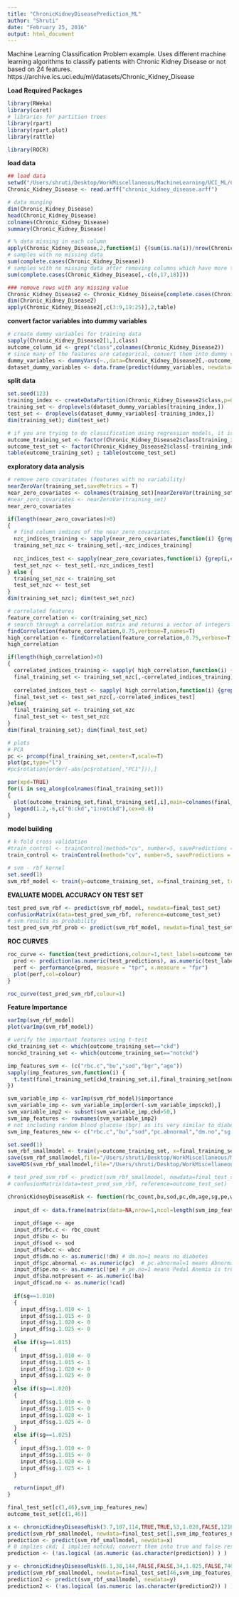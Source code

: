 ```yaml
---
title: "ChronicKidneyDiseasePrediction_ML"
author: "Shruti"
date: "February 25, 2016"
output: html_document
---
```


Machine Learning Classification Problem example. Uses different machine learning algorithms to classify patients with Chronic Kidney Disease or not based on 24 features. 
https://archive.ics.uci.edu/ml/datasets/Chronic_Kidney_Disease

**Load Required Packages**
```r
library(RWeka)
library(caret)
# libraries for partition trees
library(rpart)
library(rpart.plot)
library(rattle)

library(ROCR)
```

**load data** 
```r
## load data
setwd("/Users/shruti/Desktop/WorkMiscellaneous/MachineLearning/UCI_ML/Chronic_Kidney_Disease")
Chronic_Kidney_Disease <- read.arff("chronic_kidney_disease.arff")

# data munging
dim(Chronic_Kidney_Disease)
head(Chronic_Kidney_Disease)
colnames(Chronic_Kidney_Disease)
summary(Chronic_Kidney_Disease)

# % data missing in each column
apply(Chronic_Kidney_Disease,2,function(i) {(sum(is.na(i))/nrow(Chronic_Kidney_Disease))*100})
# samples with no missing data
sum(complete.cases(Chronic_Kidney_Disease))
# samples with no missing data after removing columns which have more than 25% of data missing
sum(complete.cases(Chronic_Kidney_Disease[,-c(6,17,18)]))

### remove rows with any missing value
Chronic_Kidney_Disease2 <- Chronic_Kidney_Disease[complete.cases(Chronic_Kidney_Disease),]
dim(Chronic_Kidney_Disease2)
apply(Chronic_Kidney_Disease2[,c(3:9,19:25)],2,table)
```

**convert factor variables into dummy variables**
```r
# create dummy variables for training data
sapply(Chronic_Kidney_Disease2[1,],class)
outcome_column_id <- grep("class",colnames(Chronic_Kidney_Disease2))
# since many of the features are categorical, convert them into dummy varaibles. 
dummy_variables <- dummyVars(~.,data=Chronic_Kidney_Disease2[,-outcome_column_id],fullRank=T)
dataset_dummy_variables <- data.frame(predict(dummy_variables, newdata=Chronic_Kidney_Disease2[,-outcome_column_id]))
```

**split data**
```r
set.seed(123)
training_index <- createDataPartition(Chronic_Kidney_Disease2$class,p=0.6,list=F)
training_set <- droplevels(dataset_dummy_variables[training_index,])
test_set <- droplevels(dataset_dummy_variables[-training_index,])
dim(training_set); dim(test_set)

# if you are trying to do classification using regression models, it is imp to use outcome as factor not numeric
outcome_training_set <- factor(Chronic_Kidney_Disease2$class[training_index])
outcome_test_set <- factor(Chronic_Kidney_Disease2$class[-training_index])
table(outcome_training_set) ; table(outcome_test_set)
```

**exploratory data analysis**
```r
# remove zero covaritates (features with no variability)
nearZeroVar(training_set,saveMetrics = T)
near_zero_covariates <- colnames(training_set)[nearZeroVar(training_set)]
#near_zero_covariates <- nearZeroVar(training_set)
near_zero_covariates

if(length(near_zero_covariates)>0)
{
  # find column indices of the near_zero_covariates
  nzc_indices_training <- sapply(near_zero_covariates,function(i) {grep(i,colnames(training_set))})
  training_set_nzc <- training_set[,-nzc_indices_training]
  
  nzc_indices_test <- sapply(near_zero_covariates,function(i) {grep(i,colnames(test_set))})  
  test_set_nzc <- test_set[,-nzc_indices_test]
} else {
  training_set_nzc <- training_set
  test_set_nzc <- test_set
}
dim(training_set_nzc); dim(test_set_nzc)

# correlated features
feature_correlation <- cor(training_set_nzc)
# search through a correlation matrix and returns a vector of integers corresponding to columns to remove to reduce pair-wise correlations.
findCorrelation(feature_correlation,0.75,verbose=T,names=T)
high_correlation <- findCorrelation(feature_correlation,0.75,verbose=T,names=T)
high_correlation

if(length(high_correlation)>0)
{
  correlated_indices_training <- sapply( high_correlation,function(i) {grep(i,colnames(training_set_nzc))} )
  final_training_set <- training_set_nzc[,-correlated_indices_training]
  
  correlated_indices_test <- sapply( high_correlation,function(i) {grep(i,colnames(test_set_nzc))} )
  final_test_set <- test_set_nzc[,-correlated_indices_test]
}else{
  final_training_set <- training_set_nzc
  final_test_set <- test_set_nzc
}
dim(final_training_set); dim(final_test_set)

# plots
# PCA
pc <- prcomp(final_training_set,center=T,scale=T)
plot(pc,type="l")
#pc$rotation[order(-abs(pc$rotation[,"PC1"])),]

par(xpd=TRUE)
for(i in seq_along(colnames(final_training_set)))
{
  plot(outcome_training_set,final_training_set[,i],main=colnames(final_training_set)[i])
  legend(1.2,-6,c("0:ckd","1:notckd"),cex=0.8)
}
```

**model building**
```{r: }
# k-fold cross validation
#train_control <- trainControl(method="cv", number=5, savePredictions = T)
train_control <- trainControl(method="cv", number=5, savePredictions = T,classProbs =  TRUE)

# svm - rbf kernel
set.seed(1)
svm_rbf_model <- train(y=outcome_training_set, x=final_training_set, trControl=train_control, method = "svmRadial", tuneLegth=5, preProcess = c("center", "scale","pca"))
```

**EVALUATE MODEL ACCURACY ON TEST SET**
```r
test_pred_svm_rbf <- predict(svm_rbf_model, newdata=final_test_set)
confusionMatrix(data=test_pred_svm_rbf, reference=outcome_test_set)
# svm results as probability
test_pred_svm_rbf_prob <- predict(svm_rbf_model, newdata=final_test_set, type = "prob")
```

**ROC CURVES**
```r
roc_curve <- function(test_predictions,colour=1,test_labels=outcome_test_set){
  pred <- prediction(as.numeric(test_predictions), as.numeric(test_labels) )
  perf <- performance(pred, measure = "tpr", x.measure = "fpr")
  plot(perf,col=colour)
}

roc_curve(test_pred_svm_rbf,colour=1)
```

**Feature Importance**
```{r: Variable Importance}
varImp(svm_rbf_model)
plot(varImp(svm_rbf_model))

# verify the important features using t-test 
ckd_training_set <- which(outcome_training_set=="ckd")
nonckd_training_set <- which(outcome_training_set=="notckd")

imp_features_svm <- (c("rbc.c","bu","sod","bgr","age"))
sapply(imp_features_svm,function(i) {
  t.test(final_training_set[ckd_training_set,i],final_training_set[nonckd_training_set,i])
})
```


```{r: TESTING}
svm_variable_imp <- varImp(svm_rbf_model)$importance
svm_variable_imp <- svm_variable_imp[order(-svm_variable_imp$ckd),]
svm_variable_imp2 <- subset(svm_variable_imp,ckd>50,)
svm_imp_features <- rownames(svm_variable_imp2)
# not including random blood glucose (bgr) as its very similar to diabetes (dm); 
svm_imp_features_new <- c("rbc.c","bu","sod","pc.abnormal","dm.no","sg.1.010","sg.1.015","sg.1.020","sg.1.025","age","pe.no","wbcc","cad.no","ba.notpresent")

set.seed(1)
svm_rbf_smallmodel <- train(y=outcome_training_set, x=final_training_set[,svm_imp_features_new], trControl=train_control, method = "svmRadial", tuneLegth=5, preProcess = c("center", "scale","pca"))
save(svm_rbf_smallmodel,file="/Users/shruti/Desktop/WorkMiscellaneous/MachineLearning/ChronicKidneyDisease/app/svm_rbf_smallmodel.rda")
saveRDS(svm_rbf_smallmodel,file="/Users/shruti/Desktop/WorkMiscellaneous/MachineLearning/ChronicKidneyDisease/app/svm_rbf_smallmodel.rds")

# test_pred_svm_rbf <- predict(svm_rbf_smallmodel, newdata=final_test_set[,svm_imp_features_new])
# confusionMatrix(data=test_pred_svm_rbf, reference=outcome_test_set)

chronicKidneyDiseaseRisk <- function(rbc_count,bu,sod,pc,dm,age,sg,pe,wbcc,cad,ba) {
  
  input_df <- data.frame(matrix(data=NA,nrow=1,ncol=length(svm_imp_features_new),dimnames=list(c(),svm_imp_features_new )))
  
  input_df$age <- age
  input_df$rbc.c <- rbc_count
  input_df$bu <- bu
  input_df$sod <- sod
  input_df$wbcc <- wbcc
  input_df$dm.no <- as.numeric(!dm) # dm.no=1 means no diabetes 
  input_df$pc.abnormal <- as.numeric(pc)  # pc.abnormal=1 means Abnormal Pus Cells
  input_df$pe.no <- as.numeric(!pe) # pe.no=1 means Pedal Anemia is true
  input_df$ba.notpresent <- as.numeric(!ba)
  input_df$cad.no <- as.numeric(!cad)
  
  if(sg==1.010)
  {
    input_df$sg.1.010 <- 1
    input_df$sg.1.015 <- 0
    input_df$sg.1.020 <- 0
    input_df$sg.1.025 <- 0
  }
  else if(sg==1.015)
  {
    input_df$sg.1.010 <- 0
    input_df$sg.1.015 <- 1
    input_df$sg.1.020 <- 0
    input_df$sg.1.025 <- 0
  }
  else if(sg==1.020)
  {
    input_df$sg.1.010 <- 0
    input_df$sg.1.015 <- 0
    input_df$sg.1.020 <- 1
    input_df$sg.1.025 <- 0
  }
  else if(sg==1.025)
  {
    input_df$sg.1.010 <- 0
    input_df$sg.1.015 <- 0
    input_df$sg.1.020 <- 0
    input_df$sg.1.025 <- 1
  }
  
  return(input_df)
}

final_test_set[c(1,46),svm_imp_features_new]
outcome_test_set[c(1,46)]

x <- chronicKidneyDiseaseRisk(3.7,107,114,TRUE,TRUE,53,1.020,FALSE,12100,FALSE,FALSE)
predict(svm_rbf_smallmodel, newdata=final_test_set[1,svm_imp_features_new])
prediction <- predict(svm_rbf_smallmodel, newdata=x)
# 0 implies ckd; 1 implies notckd; convert them into true and false respectively
prediction <- (!as.logical (as.numeric (as.character(prediction)) ) )

y <- chronicKidneyDiseaseRisk(6.1,38,144,FALSE,FALSE,34,1.025,FALSE,7400,FALSE,FALSE)
predict(svm_rbf_smallmodel, newdata=final_test_set[46,svm_imp_features_new])
prediction2 <- predict(svm_rbf_smallmodel, newdata=y)
prediction2 <- (!as.logical (as.numeric (as.character(prediction2)) ) )
```



